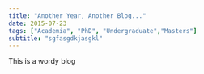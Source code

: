 ```yaml
---
title: "Another Year, Another Blog..."
date: 2015-07-23
tags: ["Academia", "PhD", "Undergraduate","Masters"]
subtitle: "sgfasgdkjasgkl"
---
```


This is a wordy blog